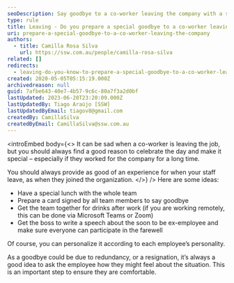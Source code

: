 ```yaml
---
seoDescription: Say goodbye to a co-worker leaving the company with a special farewell ceremony, personalized card, or team gathering.
type: rule
title: Leaving - Do you prepare a special goodbye to a co-worker leaving the company?
uri: prepare-a-special-goodbye-to-a-co-worker-leaving-the-company
authors:
  - title: Camilla Rosa Silva
    url: https://ssw.com.au/people/camilla-rosa-silva
related: []
redirects:
  - leaving-do-you-know-to-prepare-a-special-goodbye-to-a-co-worker-leaving-the-company
created: 2020-05-05T05:15:19.000Z
archivedreason: null
guid: 7afbe643-40e7-4b57-9c6c-80a7f3a2d0bf
lastUpdated: 2023-06-20T23:20:09.000Z
lastUpdatedBy: Tiago Araújo [SSW]
lastUpdatedByEmail: tiagov8@gmail.com
createdBy: CamillaSilva
createdByEmail: CamillaSilva@ssw.com.au
---
```


<introEmbed
  body={<>
It can be sad when a co-worker is leaving the job, but you should always find a good reason to celebrate the day and make it special – especially if they worked for the company for a long time.

You should always provide as good of an experience for when your staff leave, as when they joined the organization.
  </>}
/>
Here are some ideas:

- Have a special lunch with the whole team
- Prepare a card signed by all team members to say goodbye
- Get the team together for drinks after work (if you are working remotely, this can be done via Microsoft Teams or Zoom)
- Get the boss to write a speech about the soon to be ex-employee and make sure everyone can participate in the farewell

Of course, you can personalize it according to each employee’s personality.

As a goodbye could be due to redundancy, or a resignation, it’s always a good idea to ask the employee how they might feel about the situation. This is an important step to ensure they are comfortable.
